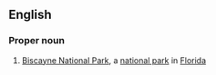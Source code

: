 ==English==
{{wikipedia}}
===Proper noun===
{{en-proper-noun}}

# [[w:Biscayne National Park|Biscayne National Park]], a [[national park]] in [[Florida]]